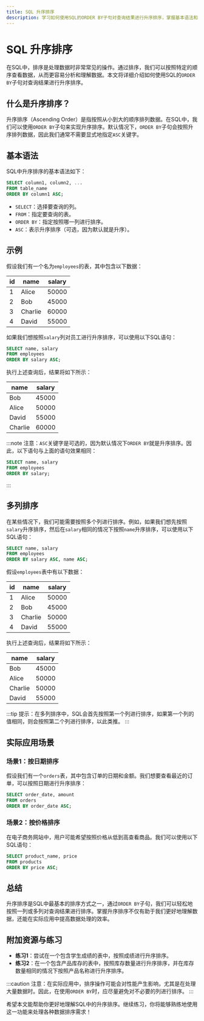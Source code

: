 ```yaml
---
title: SQL 升序排序
description: 学习如何使用SQL的ORDER BY子句对查询结果进行升序排序，掌握基本语法和实际应用场景。
---
```


# SQL 升序排序

在SQL中，排序是处理数据时非常常见的操作。通过排序，我们可以按照特定的顺序查看数据，从而更容易分析和理解数据。本文将详细介绍如何使用SQL的`ORDER BY`子句对查询结果进行升序排序。

## 什么是升序排序？

升序排序（Ascending Order）是指按照从小到大的顺序排列数据。在SQL中，我们可以使用`ORDER BY`子句来实现升序排序。默认情况下，`ORDER BY`子句会按照升序排列数据，因此我们通常不需要显式地指定`ASC`关键字。

## 基本语法

SQL中升序排序的基本语法如下：

```sql
SELECT column1, column2, ...
FROM table_name
ORDER BY column1 ASC;
```

- `SELECT`：选择要查询的列。
- `FROM`：指定要查询的表。
- `ORDER BY`：指定按照哪一列进行排序。
- `ASC`：表示升序排序（可选，因为默认就是升序）。

## 示例

假设我们有一个名为`employees`的表，其中包含以下数据：

| id  | name   | salary |
|-----|--------|--------|
| 1   | Alice  | 50000  |
| 2   | Bob    | 45000  |
| 3   | Charlie| 60000  |
| 4   | David  | 55000  |

如果我们想按照`salary`列对员工进行升序排序，可以使用以下SQL语句：

```sql
SELECT name, salary
FROM employees
ORDER BY salary ASC;
```

执行上述查询后，结果将如下所示：

| name   | salary |
|--------|--------|
| Bob    | 45000  |
| Alice  | 50000  |
| David  | 55000  |
| Charlie| 60000  |

:::note
注意：`ASC`关键字是可选的，因为默认情况下`ORDER BY`就是升序排序。因此，以下语句与上面的语句效果相同：

```sql
SELECT name, salary
FROM employees
ORDER BY salary;
```
:::

## 多列排序

在某些情况下，我们可能需要按照多个列进行排序。例如，如果我们想先按照`salary`升序排序，然后在`salary`相同的情况下按照`name`升序排序，可以使用以下SQL语句：

```sql
SELECT name, salary
FROM employees
ORDER BY salary ASC, name ASC;
```

假设`employees`表中有以下数据：

| id  | name   | salary |
|-----|--------|--------|
| 1   | Alice  | 50000  |
| 2   | Bob    | 45000  |
| 3   | Charlie| 50000  |
| 4   | David  | 55000  |

执行上述查询后，结果将如下所示：

| name   | salary |
|--------|--------|
| Bob    | 45000  |
| Alice  | 50000  |
| Charlie| 50000  |
| David  | 55000  |

:::tip
提示：在多列排序中，SQL会首先按照第一个列进行排序，如果第一个列的值相同，则会按照第二个列进行排序，以此类推。
:::

## 实际应用场景

### 场景1：按日期排序

假设我们有一个`orders`表，其中包含订单的日期和金额。我们想要查看最近的订单，可以按照日期进行升序排序：

```sql
SELECT order_date, amount
FROM orders
ORDER BY order_date ASC;
```

### 场景2：按价格排序

在电子商务网站中，用户可能希望按照价格从低到高查看商品。我们可以使用以下SQL语句：

```sql
SELECT product_name, price
FROM products
ORDER BY price ASC;
```

## 总结

升序排序是SQL中最基本的排序方式之一，通过`ORDER BY`子句，我们可以轻松地按照一列或多列对查询结果进行排序。掌握升序排序不仅有助于我们更好地理解数据，还能在实际应用中提高数据处理的效率。

## 附加资源与练习

- **练习1**：尝试在一个包含学生成绩的表中，按照成绩进行升序排序。
- **练习2**：在一个包含产品库存的表中，按照库存数量进行升序排序，并在库存数量相同的情况下按照产品名称进行升序排序。

:::caution
注意：在实际应用中，排序操作可能会对性能产生影响，尤其是在处理大量数据时。因此，在使用`ORDER BY`时，应尽量避免对不必要的列进行排序。
:::

希望本文能帮助你更好地理解SQL中的升序排序。继续练习，你将能够熟练地使用这一功能来处理各种数据排序需求！